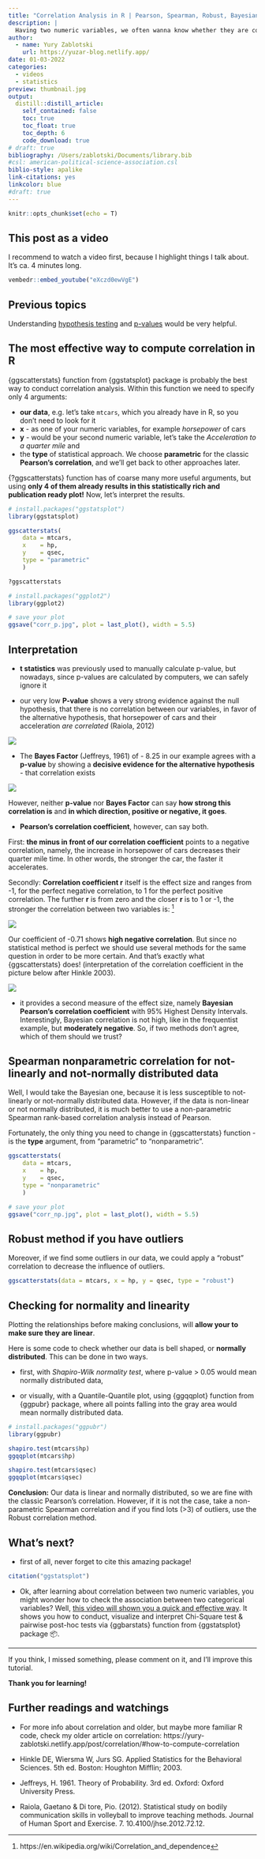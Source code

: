 ```yaml
---
title: "Correlation Analysis in R | Pearson, Spearman, Robust, Bayesian | How to conduct, visualise and interpret"
description: |
  Having two numeric variables, we often wanna know whether they are correlated and how. One simple command {ggscatterstats} can answer both questions by visualizing the data and conducting frequentists and bayesian correlation analysis at the same time. So, let's learn how to do that, how to interpret all those results and how to choose the right correlation method in the first place.  
author:
  - name: Yury Zablotski
    url: https://yuzar-blog.netlify.app/
date: 01-03-2022
categories:
  - videos
  - statistics
preview: thumbnail.jpg
output:
  distill::distill_article:
    self_contained: false
    toc: true
    toc_float: true
    toc_depth: 6
    code_download: true
# draft: true
bibliography: /Users/zablotski/Documents/library.bib
#csl: american-political-science-association.csl
biblio-style: apalike
link-citations: yes
linkcolor: blue
#draft: true
---
```



```r
knitr::opts_chunk$set(echo = T)
```

## This post as a video

I recommend to watch a video first, because I highlight things I talk about. It's ca. 4 minutes long.

```r
vembedr::embed_youtube("eXczd0ewVgE")
```

## Previous topics

Understanding [hypothesis testing](https://yuzar-blog.netlify.app/posts/2021-06-04-my-second-blog-postthis-one-will-be-really-good/) and [p-values](https://yuzar-blog.netlify.app/posts/2021-07-31-p-value-intuitive-explanation/) would be very helpful. 


## The most effective way to compute correlation in R

{ggscatterstats} function from {ggstatsplot} package is probably the best way to conduct correlation analysis. Within this function we need to specify only 4 arguments:

- **our data**, e.g. let's take `mtcars`, which you already have in R, so you don't need to look for it
- **x** - as one of your numeric variables, for example *horsepower* of cars
- **y** - would be your second numeric variable, let's take the *Acceleration to a quarter mile* and
- the **type** of statistical approach. We choose **parametric** for the classic **Pearson’s correlation**, and we'll get back to other approaches later.

{?ggscatterstats} function has of coarse many more useful arguments, but using **only 4 of them already results in this statistically rich and publication ready plot!** Now, let's interpret the results.

```r
# install.packages("ggstatsplot")
library(ggstatsplot)

ggscatterstats(
    data = mtcars, 
    x    = hp,
    y    = qsec,
    type = "parametric"
    )

?ggscatterstats

# install.packages("ggplot2")
library(ggplot2)

# save your plot
ggsave("corr_p.jpg", plot = last_plot(), width = 5.5)
```

## Interpretation

- **t statistics** was previously used to manually calculate p-value, but nowadays, since p-values are calculated by computers, we can safely ignore it

- our very low **P-value** shows a very strong evidence against the null hypothesis, that there is no correlation between our variables, in favor of the alternative hypothesis, that horsepower of cars and their acceleration *are correlated* (Raiola, 2012)

![](p_value_interpretation.png)

- The **Bayes Factor** (Jeffreys, 1961) of - 8.25 in our example agrees with a **p-value** by showing a **decisive evidence for the alternative hypothesis** - that correlation exists

![](bf_interpretation.png)


However, neither **p-value** nor **Bayes Factor** can say **how strong this correlation is** and **in which direction, positive or negative, it goes**.

- **Pearson's correlation coefficient**, however, can say both. 

First: **the minus in front of our correlation coefficient** points to a negative correlation, namely, the increase in horsepower of cars decreases their quarter mile time. In other words, the stronger the car, the faster it accelerates.

Secondly: **Correlation coefficient r** itself is the effect size and ranges from -1, for the perfect negative correlation, to 1 for the perfect positive correlation. The further **r** is from zero and the closer **r** is to 1 or -1, the stronger the correlation between two variables is: [^1]

[^1]: https://en.wikipedia.org/wiki/Correlation_and_dependence

![](correlation_examples.png)

Our coefficient of -0.71 shows **high negative correlation**. But since no statistical method is perfect we should use several methods for the same question in order to be more certain. And that's exactly what {ggscatterstats} does! (interpretation of the correlation coefficient in the picture below after Hinkle 2003). 

![](correlation_interpretation.png)



- it provides a second measure of the effect size, namely **Bayesian Pearson's correlation coefficient** with 95% Highest Density Intervals. Interestingly, Bayesian correlation is not high, like in the frequentist example, but **moderately negative**. So, if two methods don't agree, which of them should we trust?


## Spearman nonparametric correlation for not-linearly and not-normally distributed data

Well, I would take the Bayesian one, because it is less susceptible to not-linearly or not-normally distributed data. However, if the data is non-linear or not normally distributed, it is much better to use a non-parametric Spearman rank-based correlation analysis instead of Pearson.

Fortunately, the only thing you need to change in {ggscatterstats} function - is the **type** argument, from "parametric" to "nonparametric". 

```r
ggscatterstats(
    data = mtcars, 
    x    = hp,
    y    = qsec,
    type = "nonparametric"
    )

# save your plot
ggsave("corr_np.jpg", plot = last_plot(), width = 5.5)
```


## Robust method if you have outliers

Moreover, if we find some outliers in our data, we could apply a "robust" correlation to decrease the influence of outliers.


```r
ggscatterstats(data = mtcars, x = hp, y = qsec, type = "robust")
```



## Checking for normality and linearity

Plotting the relationships before making conclusions, will **allow your to make sure they are linear**.

Here is some code to check whether our data is bell shaped, or **normally distributed**. This can be done in two ways.

- first, with *Shapiro-Wilk normality test*, where p-value > 0.05 would mean normally distributed data, 

- or visually, with a Quantile-Quantile plot, using {ggqqplot} function from {ggpubr} package, where all points falling into the gray area would mean normally distributed data.


```r
# install.packages("ggpubr")
library(ggpubr)

shapiro.test(mtcars$hp) 
ggqqplot(mtcars$hp) 

shapiro.test(mtcars$qsec) 
ggqqplot(mtcars$qsec) 
```
**Conclusion:** Our data is linear and normally distributed, so we are fine with the classic Pearson's correlation. However, if it is not the case, take a non-parametric Spearman correlation and if you find lots (>3) of outliers, use the Robust correlation method.



## What's next?

- first of all, never forget to cite this amazing package!

```r
citation("ggstatsplot")
```

- Ok, after learning about correlation between two numeric variables, you might wonder how to check the association between two categorical variables? Well, [this video will shown you a quick and effective way](https://youtu.be/8Tj0-yMPO64). It shows you how to conduct, visualize and interpret Chi-Square test & pairwise post-hoc tests via {ggbarstats} function from {ggstatsplot} package 📦.

---

If you think, I missed something, please comment on it, and I’ll improve this tutorial.

**Thank you for learning!**

## Further readings and watchings

- For more info about correlation and older, but maybe more familiar R code, check my older article on correlation: https://yury-zablotski.netlify.app/post/correlation/#how-to-compute-correlation

- Hinkle DE, Wiersma W, Jurs SG. Applied Statistics for the Behavioral Sciences. 5th ed. Boston: Houghton Mifflin; 2003.

- Jeffreys, H. 1961. Theory of Probability. 3rd ed. Oxford: Oxford University Press.

- Raiola, Gaetano & Di tore, Pio. (2012). Statistical study on bodily communication skills in volleyball to improve teaching methods. Journal of Human Sport and Exercise. 7. 10.4100/jhse.2012.72.12. 